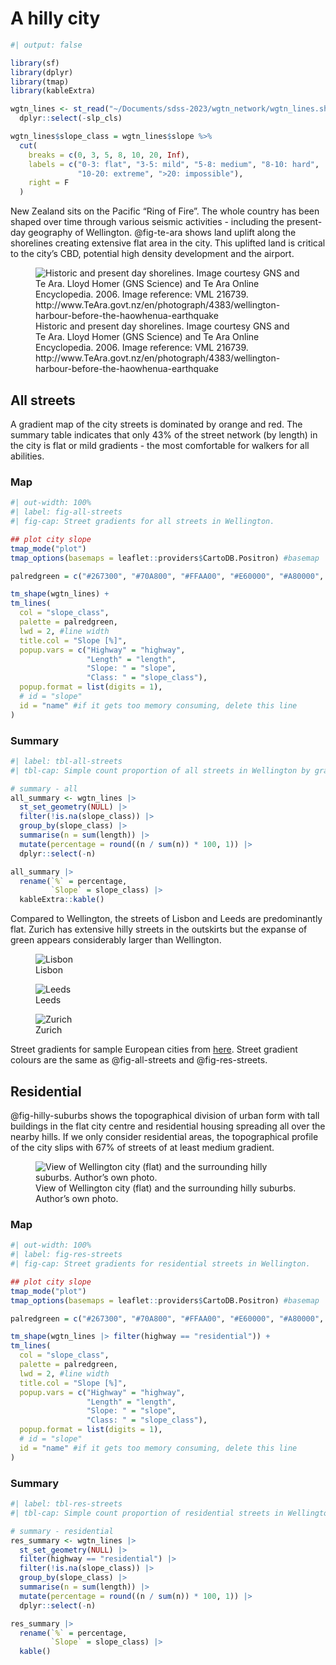
# A hilly city {#sec-hilly-city}

```r
#| output: false

library(sf)
library(dplyr)
library(tmap)
library(kableExtra)

wgtn_lines <- st_read("~/Documents/sdss-2023/wgtn_network/wgtn_lines.shp") |> 
  dplyr::select(-slp_cls)

wgtn_lines$slope_class = wgtn_lines$slope %>%
  cut(
    breaks = c(0, 3, 5, 8, 10, 20, Inf),
    labels = c("0-3: flat", "3-5: mild", "5-8: medium", "8-10: hard", 
               "10-20: extreme", ">20: impossible"),
    right = F
  )
```
New Zealand sits on the Pacific "Ring of Fire". The whole country has been shaped over time through various seismic activities - including the present-day geography of Wellington. @fig-te-ara shows land uplift along the shorelines creating extensive flat area in the city. This uplifted land is critical to the city's CBD, potential high density development and the airport. 


![Historic and present day shorelines. Image courtesy GNS and Te Ara. Lloyd Homer (GNS Science) and Te Ara Online Encyclopedia. 2006. Image reference: VML 216739. http://www.TeAra.govt.nz/en/photograph/4383/wellington-harbour-before-the-haowhenua-earthquake ](assets/wgtn-te-ara.jpg){#fig-te-ara}


## All streets
A gradient map of the city streets is dominated by orange and red. The summary table indicates that only 43% of the street network (by length) in the city is flat or mild gradients - the most comfortable for walkers for all abilities. 


:::panel-tabset
### Map
```r
#| out-width: 100%
#| label: fig-all-streets
#| fig-cap: Street gradients for all streets in Wellington. 

## plot city slope
tmap_mode("plot")
tmap_options(basemaps = leaflet::providers$CartoDB.Positron) #basemap

palredgreen = c("#267300", "#70A800", "#FFAA00", "#E60000", "#A80000", "#730000") #color palette

tm_shape(wgtn_lines) +
tm_lines(
  col = "slope_class",
  palette = palredgreen,
  lwd = 2, #line width
  title.col = "Slope [%]",
  popup.vars = c("Highway" = "highway",
                 "Length" = "length",
                 "Slope: " = "slope",
                 "Class: " = "slope_class"),
  popup.format = list(digits = 1),
  # id = "slope"
  id = "name" #if it gets too memory consuming, delete this line
)
```

### Summary
```r
#| label: tbl-all-streets
#| tbl-cap: Simple count proportion of all streets in Wellington by gradient. 

# summary - all
all_summary <- wgtn_lines |> 
  st_set_geometry(NULL) |> 
  filter(!is.na(slope_class)) |> 
  group_by(slope_class) |> 
  summarise(n = sum(length)) |> 
  mutate(percentage = round((n / sum(n)) * 100, 1)) |> 
  dplyr::select(-n)

all_summary |> 
  rename(`%` = percentage,
         `Slope` = slope_class) |> 
  kableExtra::kable()
```
:::


Compared to Wellington, the streets of Lisbon and Leeds are predominantly flat. Zurich has extensive hilly streets in the outskirts but the expanse of green appears considerably larger than Wellington. 

::: {#fig-elephants layout-ncol=3}

![Lisbon](assets/lisbon.png){#fig-lisbon}

![Leeds](assets/leeds.png){#fig-leeds}

![Zurich](assets/zurich.png){#fig-zurich}

Street gradients for sample European cities from [here](https://ropensci.github.io/slopes/articles/roadnetworkcycling.html). Street gradient colours are the same as @fig-all-streets and @fig-res-streets. 
:::

## Residential
@fig-hilly-suburbs shows the topographical division of urban form with tall buildings in the flat city centre and residential housing spreading all over the nearby hills. If we only consider residential areas, the topographical profile of the city slips with 67% of streets of at least medium gradient. 


![View of Wellington city (flat) and the surrounding hilly suburbs. Author's own photo.](assets/wgtn-hilly-suburbs.jpg){#fig-hilly-suburbs}

:::panel-tabset
### Map
```r
#| out-width: 100%
#| label: fig-res-streets
#| fig-cap: Street gradients for residential streets in Wellington. 

## plot city slope
tmap_mode("plot")
tmap_options(basemaps = leaflet::providers$CartoDB.Positron) #basemap

palredgreen = c("#267300", "#70A800", "#FFAA00", "#E60000", "#A80000", "#730000") #color palette

tm_shape(wgtn_lines |> filter(highway == "residential")) +
tm_lines(
  col = "slope_class",
  palette = palredgreen,
  lwd = 2, #line width
  title.col = "Slope [%]",
  popup.vars = c("Highway" = "highway",
                 "Length" = "length",
                 "Slope: " = "slope",
                 "Class: " = "slope_class"),
  popup.format = list(digits = 1),
  # id = "slope"
  id = "name" #if it gets too memory consuming, delete this line
)
```

### Summary
```r
#| label: tbl-res-streets
#| tbl-cap: Simple count proportion of residential streets in Wellington by gradient. 

# summary - residential
res_summary <- wgtn_lines |> 
  st_set_geometry(NULL) |> 
  filter(highway == "residential") |> 
  filter(!is.na(slope_class)) |> 
  group_by(slope_class) |> 
  summarise(n = sum(length)) |> 
  mutate(percentage = round((n / sum(n)) * 100, 1)) |> 
  dplyr::select(-n)

res_summary |> 
  rename(`%` = percentage,
         `Slope` = slope_class) |> 
  kable()
```
:::
